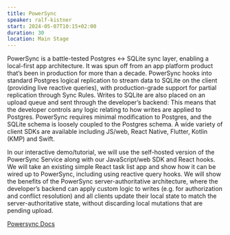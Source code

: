 ```yaml
---
title: PowerSync
speaker: ralf-kistner
start: 2024-05-07T10:15+02:00
duration: 30
location: Main Stage
---
```


PowerSync is a battle-tested Postgres \<-\> SQLite sync layer, enabling a local-first app architecture. It was spun off from an app platform product that’s been in production for more than a decade. PowerSync hooks into standard Postgres logical replication to stream data to SQLite on the client (providing live reactive queries), with production-grade support for partial replication through Sync Rules. Writes to SQLite are also placed on an upload queue and sent through the developer’s backend: This means that the developer controls any logic relating to how writes are applied to Postgres. PowerSync requires minimal modification to Postgres, and the SQLite schema is loosely coupled to the Postgres schema. A wide variety of client SDKs are available including JS/web, React Native, Flutter, Kotlin (KMP) and Swift.

In our interactive demo/tutorial, we will use the self-hosted version of the PowerSync Service along with our JavaScript/web SDK and React hooks. We will take an existing simple React task list app and show how it can be wired up to PowerSync, including using reactive query hooks. We will show the benefits of the PowerSync server-authoritative architecture, where the developer’s backend can apply custom logic to writes (e.g. for authorization and conflict resolution) and all clients update their local state to match the server-authoritative state, without discarding local mutations that are pending upload.

<a href="https://docs.powersync.com/" target="_blank">
  Powersync Docs
</a>
